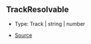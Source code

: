 ## TrackResolvable

- Type: Track \| string \| number

- [Source](https://github.com/Androz2091/discord-player/blob/074396c/packages/discord-player/src/Structures/Track.ts#L8)